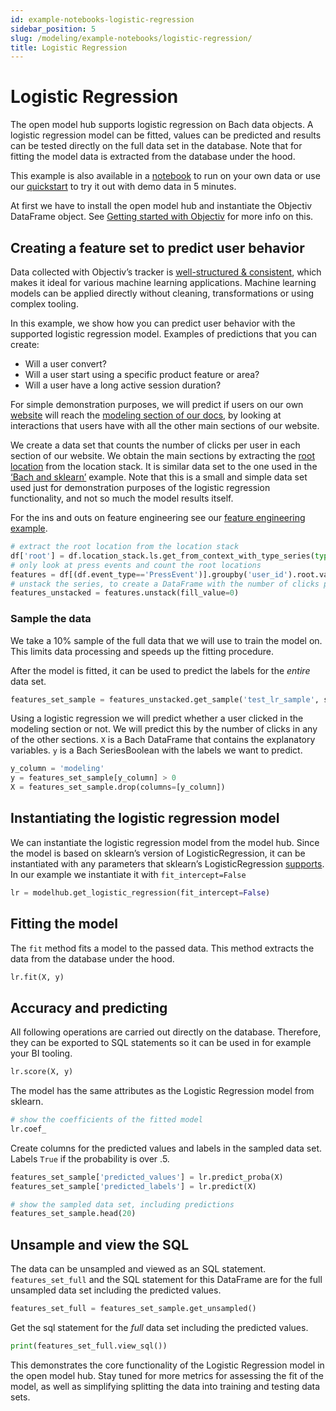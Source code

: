 ```yaml
---
id: example-notebooks-logistic-regression
sidebar_position: 5
slug: /modeling/example-notebooks/logistic-regression/
title: Logistic Regression
---
```


# Logistic Regression

The open model hub supports logistic regression on Bach data objects. A logistic regression model can be fitted, values can be predicted and results can be tested directly on the full data set in the database. Note that for fitting the model data is extracted from the database under the hood.

This example is also available in a [notebook](https://github.com/objectiv/objectiv-analytics/blob/main/notebooks/model-hub-logistic-regression.ipynb)
to run on your own data or use our
[quickstart](https://objectiv.io/docs/home/quickstart-guide/) to try it out with demo data in 5 minutes.

At first we have to install the open model hub and instantiate the Objectiv DataFrame object. See
[Getting started with Objectiv](/modeling/example-notebooks/index.mdx#getting-started-with-objectiv) for more info on this.

## Creating a feature set to predict user behavior

Data collected with Objectiv’s tracker is [well-structured & consistent](https://objectiv.io/docs/taxonomy), which makes it ideal for various machine learning applications. Machine learning models can be applied directly without cleaning, transformations or using complex tooling.

In this example, we show how you can predict user behavior with the supported logistic regression model. Examples of predictions that you can create:

* Will a user convert?
* Will a user start using a specific product feature or area?
* Will a user have a long active session duration?

For simple demonstration purposes, we will predict if users on our own [website](https://www.objectiv.io) will reach the [modeling section of our docs](https://objectiv.io/docs/modeling/), by looking at interactions that users have with all the other main sections of our website.

We create a data set that counts the number of clicks per user in each section of our website. We obtain
the main sections by extracting the [root location](https://objectiv.io/docs/taxonomy/reference/location-contexts/RootLocationContext/) from the location
stack. It is similar data set to the one used in the [‘Bach and sklearn’](https://objectiv.io/docs/modeling/example-notebooks/machine-learning/) example. Note that this is a small
and simple data set used just for demonstration purposes of the logistic regression functionality, and not so much the model results itself.

For the ins and outs on feature engineering see our [feature engineering example](/modeling/example-notebooks/feature-engineering.mdx#example-feature-engineering).

```python
# extract the root location from the location stack
df['root'] = df.location_stack.ls.get_from_context_with_type_series(type='RootLocationContext', key='id')
# only look at press events and count the root locations
features = df[(df.event_type=='PressEvent')].groupby('user_id').root.value_counts()
# unstack the series, to create a DataFrame with the number of clicks per root location as columns
features_unstacked = features.unstack(fill_value=0)
```

### Sample the data

We take a 10% sample of the full data that we will use to train the model on. This limits data processing and speeds up the fitting procedure.

After the model is fitted, it can be used to predict the labels for the _entire_ data set.

```python
features_set_sample = features_unstacked.get_sample('test_lr_sample', sample_percentage=10, overwrite=True, seed=42)
```

Using a logistic regression we will predict whether a user clicked in the modeling section or not. We will predict this by the number of clicks in any of the other sections. `X` is a Bach DataFrame that contains the explanatory variables. `y` is a Bach SeriesBoolean with the labels we want to predict.

```python
y_column = 'modeling'
y = features_set_sample[y_column] > 0
X = features_set_sample.drop(columns=[y_column])
```

## Instantiating the logistic regression model

We can instantiate the logistic regression model from the model hub. Since the model is based on sklearn’s
version of LogisticRegression, it can be instantiated with any parameters that sklearn’s LogisticRegression
[supports](https://scikit-learn.org/stable/modules/generated/sklearn.linear_model.LogisticRegression.html). In our
example we instantiate it with `fit_intercept=False`

```python
lr = modelhub.get_logistic_regression(fit_intercept=False)
```

## Fitting the model

The `fit` method fits a model to the passed data. This method extracts the data from the database under the hood.

```python
lr.fit(X, y)
```

## Accuracy and predicting

All following operations are carried out directly on the database. Therefore, they can be exported to SQL statements so it can be used in for example your BI tooling.

```python
lr.score(X, y)
```

The model has the same attributes as the Logistic Regression model from sklearn.

```python
# show the coefficients of the fitted model
lr.coef_
```

Create columns for the predicted values and labels in the sampled data set. Labels `True` if the probability is over .5.

```python
features_set_sample['predicted_values'] = lr.predict_proba(X)
features_set_sample['predicted_labels'] = lr.predict(X)

# show the sampled data set, including predictions
features_set_sample.head(20)
```

## Unsample and view the SQL

The data can be unsampled and viewed as an SQL statement. `features_set_full` and the SQL statement for this DataFrame are for the full unsampled data set including the predicted values.

```python
features_set_full = features_set_sample.get_unsampled()
```

Get the sql statement for the _full_ data set including the predicted values.

```python
print(features_set_full.view_sql())
```

This demonstrates the core functionality of the Logistic Regression model in the open model hub. Stay tuned for more metrics for assessing the fit of the model, as well as simplifying splitting the data into training and testing data sets.
